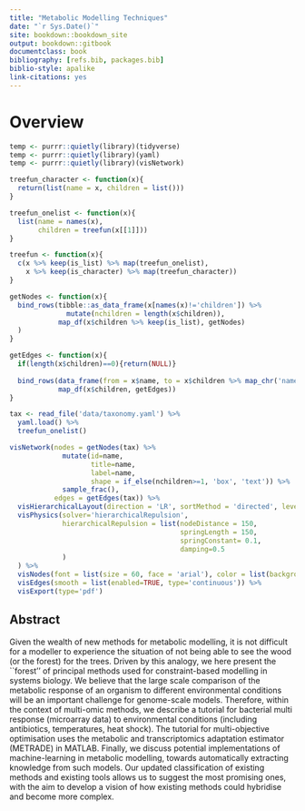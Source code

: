 ```yaml
--- 
title: "Metabolic Modelling Techniques"
date: "`r Sys.Date()`"
site: bookdown::bookdown_site
output: bookdown::gitbook
documentclass: book
bibliography: [refs.bib, packages.bib]
biblio-style: apalike
link-citations: yes
---
```

# Overview

```r
temp <- purrr::quietly(library)(tidyverse)
temp <- purrr::quietly(library)(yaml)
temp <- purrr::quietly(library)(visNetwork)

treefun_character <- function(x){
  return(list(name = x, children = list()))
}

treefun_onelist <- function(x){
  list(name = names(x),
       children = treefun(x[[1]]))
}

treefun <- function(x){
  c(x %>% keep(is_list) %>% map(treefun_onelist),
    x %>% keep(is_character) %>% map(treefun_character))
}

getNodes <- function(x){
  bind_rows(tibble::as_data_frame(x[names(x)!='children']) %>%
              mutate(nchildren = length(x$children)), 
            map_df(x$children %>% keep(is_list), getNodes)
  )
}

getEdges <- function(x){
  if(length(x$children)==0){return(NULL)}
  
  bind_rows(data_frame(from = x$name, to = x$children %>% map_chr('name')),
            map_df(x$children, getEdges))
}

tax <- read_file('data/taxonomy.yaml') %>%
  yaml.load() %>%
  treefun_onelist()

visNetwork(nodes = getNodes(tax) %>% 
             mutate(id=name, 
                    title=name, 
                    label=name,
                    shape = if_else(nchildren>=1, 'box', 'text')) %>%
             sample_frac(),
           edges = getEdges(tax)) %>%
  visHierarchicalLayout(direction = 'LR', sortMethod = 'directed', levelSeparation=1000) %>%
  visPhysics(solver='hierarchicalRepulsion', 
             hierarchicalRepulsion = list(nodeDistance = 150, 
                                          springLength = 150, 
                                          springConstant= 0.1, 
                                          damping=0.5
             )
  ) %>%
  visNodes(font = list(size = 60, face = 'arial'), color = list(background = 'white')) %>%
  visEdges(smooth = list(enabled=TRUE, type='continuous')) %>%
  visExport(type='pdf')

```

## Abstract

Given the wealth of new methods for metabolic modelling, it is not difficult for a modeller to experience the situation of not being able to see the wood (or the forest) for the trees. Driven by this analogy, we here present the ``forest'' of principal methods used for constraint-based modelling in systems biology. We believe that the large scale comparison of the metabolic response of an organism to different environmental conditions will be an important challenge for genome-scale models. Therefore, within the context of multi-omic methods, we describe a tutorial for bacterial multi response (microarray data) to environmental conditions (including antibiotics, temperatures, heat shock). The tutorial for multi-objective optimisation uses the metabolic and transcriptomics adaptation estimator (METRADE) in MATLAB. Finally, we discuss potential implementations of machine-learning in metabolic modelling, towards automatically extracting knowledge from such models. Our updated classification of existing methods and existing tools allows us to suggest the most promising ones, with the aim to develop a vision of how existing methods could hybridise and become more complex.

